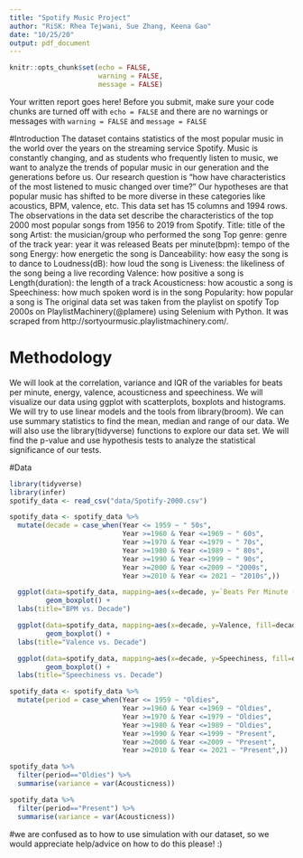 ```yaml
---
title: "Spotify Music Project"
author: "RiSK: Rhea Tejwani, Sue Zhang, Keena Gao"
date: "10/25/20"
output: pdf_document
---
```


```r
knitr::opts_chunk$set(echo = FALSE, 
                      warning = FALSE, 
                      message = FALSE)
```

Your written report goes here! Before you submit, make sure your code chunks are turned off with `echo = FALSE` and there are no warnings or messages with `warning = FALSE` and `message = FALSE` 

#Introduction
  The dataset contains statistics of the most popular music in the world over the years on the streaming service Spotify. Music is constantly changing, and as students who frequently listen to music, we want to analyze the trends of popular music in our generation and the generations before us. Our research question is “how have characteristics of the most listened to music changed over time?” Our hypotheses are that popular music has shifted to be more diverse in these categories like acoustics, BPM, valence, etc.
  This data set has 15 columns and 1994 rows. The observations in the data set describe the characteristics of the top 2000 most popular songs from 1956 to 2019 from Spotify. Title: title of the song Artist: the musician/group who performed the song Top genre: genre of the track year: year it was released Beats per minute(bpm): tempo of the song Energy: how energetic the song is Danceability: how easy the song is to dance to Loudness(dB): how loud the song is Liveness: the likeliness of the song being a live recording Valence: how positive a song is Length(duration): the length of a track Acousticness: how acoustic a song is Speechiness: how much spoken word is in the song Popularity: how popular a song is The original data set was taken from the playlist on spotify Top 2000s on PlaylistMachinery(@plamere) using Selenium with Python. It was scraped from http://sortyourmusic.playlistmachinery.com/.

# Methodology

  We will look at the correlation, variance and IQR of the variables for beats per minute, energy, valence, acousticness and speechiness. We will visualize our data using ggplot with scatterplots, boxplots and histograms. We will try to use linear models and the tools from library(broom). We can use summary statistics to find the mean, median and range of our data. We will also use the library(tidyverse) functions to explore our data set. We will find the p-value and use hypothesis tests to analyze the statistical significance of our tests.
  
#Data
```r
library(tidyverse)
library(infer)
spotify_data <- read_csv("data/Spotify-2000.csv")
```

```r
spotify_data <- spotify_data %>%
  mutate(decade = case_when(Year <= 1959 ~ " 50s",
                            Year >=1960 & Year <=1969 ~ " 60s",
                            Year >=1970 & Year <=1979 ~ " 70s",
                            Year >=1980 & Year <=1989 ~ " 80s",
                            Year >=1990 & Year <=1999 ~ " 90s",
                            Year >=2000 & Year <=2009 ~ "2000s",
                            Year >=2010 & Year <= 2021 ~ "2010s",))
```

```r
  ggplot(data=spotify_data, mapping=aes(x=decade, y=`Beats Per Minute (BPM)`, fill=decade)) +
         geom_boxplot() +
  labs(title="BPM vs. Decade")
```

```r
  ggplot(data=spotify_data, mapping=aes(x=decade, y=Valence, fill=decade)) +
         geom_boxplot() +
  labs(title="Valence vs. Decade")
```

```r
  ggplot(data=spotify_data, mapping=aes(x=decade, y=Speechiness, fill=decade)) +
         geom_boxplot() +
  labs(title="Speechiness vs. Decade")
```

```r
spotify_data <- spotify_data %>%
  mutate(period = case_when(Year <= 1959 ~ "Oldies",
                            Year >=1960 & Year <=1969 ~ "Oldies",
                            Year >=1970 & Year <=1979 ~ "Oldies",
                            Year >=1980 & Year <=1989 ~ "Oldies",
                            Year >=1990 & Year <=1999 ~ "Present",
                            Year >=2000 & Year <=2009 ~ "Present",
                            Year >=2010 & Year <= 2021 ~ "Present",))
```

```r
spotify_data %>%
  filter(period=="Oldies") %>%
  summarise(variance = var(Acousticness))
```

```r
spotify_data %>%
  filter(period=="Present") %>%
  summarise(variance = var(Acousticness))
```


#we are confused as to how to use simulation with our dataset, so we would appreciate help/advice on how to do this please! :)